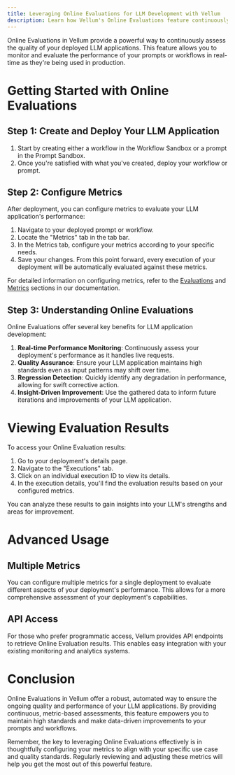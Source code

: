 ```yaml
---
title: Leveraging Online Evaluations for LLM Development with Vellum
description: Learn how Vellum's Online Evaluations feature continuously assesses LLM outputs, ensuring model quality across diverse deployment scenarios.
---
```


Online Evaluations in Vellum provide a powerful way to continuously assess the quality of your deployed LLM applications. 
This feature allows you to monitor and evaluate the performance of your prompts or workflows in real-time as they're being used in production.

# Getting Started with Online Evaluations

## Step 1: Create and Deploy Your LLM Application

1. Start by creating either a workflow in the Workflow Sandbox or a prompt in the Prompt Sandbox.
2. Once you're satisfied with what you've created, deploy your workflow or prompt.

## Step 2: Configure Metrics

After deployment, you can configure metrics to evaluate your LLM application's performance:

1. Navigate to your deployed prompt or workflow.
2. Locate the "Metrics" tab in the tab bar.
3. In the Metrics tab, configure your metrics according to your specific needs.
4. Save your changes. From this point forward, every execution of your deployment will be automatically evaluated against these metrics.

<Note>For detailed information on configuring metrics, refer to the [Evaluations](/help/evaluation) and [Metrics](/help/metrics) sections in our documentation.</Note>

## Step 3: Understanding Online Evaluations

Online Evaluations offer several key benefits for LLM application development:

1. **Real-time Performance Monitoring**: Continuously assess your deployment's performance as it handles live requests.
2. **Quality Assurance**: Ensure your LLM application maintains high standards even as input patterns may shift over time.
3. **Regression Detection**: Quickly identify any degradation in performance, allowing for swift corrective action.
4. **Insight-Driven Improvement**: Use the gathered data to inform future iterations and improvements of your LLM application.

# Viewing Evaluation Results

To access your Online Evaluation results:

1. Go to your deployment's details page.
2. Navigate to the "Executions" tab.
3. Click on an individual execution ID to view its details.
4. In the execution details, you'll find the evaluation results based on your configured metrics.


You can analyze these results to gain insights into your LLM's strengths and areas for improvement.

# Advanced Usage

## Multiple Metrics

You can configure multiple metrics for a single deployment to evaluate different aspects of your deployment's performance. This allows for a more comprehensive assessment of your deployment's capabilities.

## API Access

For those who prefer programmatic access, Vellum provides API endpoints to retrieve Online Evaluation results. This enables easy integration with your existing monitoring and analytics systems.

# Conclusion

Online Evaluations in Vellum offer a robust, automated way to ensure the ongoing quality and performance of your LLM applications. By providing continuous, metric-based assessments, this feature empowers you to maintain high standards and make data-driven improvements to your prompts and workflows.

Remember, the key to leveraging Online Evaluations effectively is in thoughtfully configuring your metrics to align with your specific use case and quality standards. Regularly reviewing and adjusting these metrics will help you get the most out of this powerful feature.